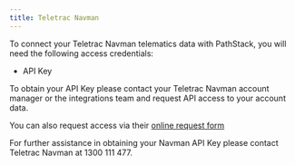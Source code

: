 ```yaml
---
title: Teletrac Navman
---
```


To connect your Teletrac Navman telematics data with PathStack, you will need the following access credentials:
* API Key

To obtain your API Key please contact your Teletrac Navman account manager or the integrations team and request API access to your account data. 

You can also request access via their [online request form](https://www.teletracnavman.co.uk/support/customer-resource/api-request)

<Tip>For further assistance in obtaining your Navman API Key please contact Teletrac Navman at 1300 111 477.</Tip>
